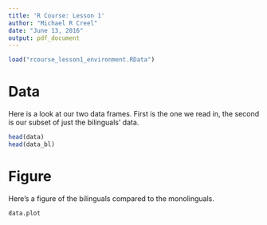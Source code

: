 ```yaml
---
title: 'R Course: Lesson 1'
author: "Michael R Creel"
date: "June 13, 2016"
output: pdf_document
---
```


```r
load("rcourse_lesson1_environment.RData")
```

# Data
Here is a look at our two data frames. First is the one we read in, the second is our subset of just the bilinguals' data.
```r
head(data)
head(data_bl)
```
# Figure
Here's a figure of the bilinguals compared to the monolinguals.
```r
data.plot
```